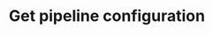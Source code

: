 ---
title: "Get pipeline configuration"
description: "Get the information for a pipeline"
openapi: get /v2/pipelines/{pipeline_id}
---